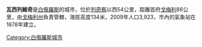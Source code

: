 '''瓦西列維奇'''是[[白俄羅斯|白俄羅斯]]的城市，位於[[列奇察|列奇察]]以西54公里，距離首府[[戈梅利|戈梅利]]86公里，由[[戈梅利州|戈梅利州]]負責管轄，海拔高度134米，2009年人口3,923，市內的氣象站在1878年建立。

{{coord|52|16|N|29|48|E|source:be-x-oldwiki_region:BY_type:city|display=title}}

{{Gomel Region}}

[[Category:白俄羅斯城市|Category:白俄羅斯城市]]

{{Belarus-geo-stub}}